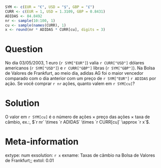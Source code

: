 ```r
SYM <- c(EUR = "€", USD = "$", GBP = "£")
CURR <- c(EUR = 1, USD = 1.3109, GBP = 0.8431)
ADIDAS <- 84.8492
nr <- sample(10:100, 1)
cu <- sample(names(CURR), 1)
x <- round(nr * ADIDAS * CURR[cu], digits = 3)
```

Question
========
No dia 03/05/2003, 1 euro (`r SYM["EUR"]`) valia `r CURR["USD"]` dólares americanos (`r SYM["USD"]`) e
`r CURR["GBP"]` libras (`r SYM["GBP"]`). Na Bolsa de Valores de Frankfurt, ao meio dia, adidas AG foi o maior vencedor comparado com o dia anterior com um preço de `r SYM["EUR"]` `r ADIDAS` por ação.
Se você comprar `r nr` ações, quanto valem em `r SYM[cu]`?

Solution
========
O valor em `r SYM[cu]` é o número de ações $\times$ preço das ações $\times$ taxa de câmbio,
ex.:, $`r nr` \times `r ADIDAS` \times `r CURR[cu]` \approx `r x`$.

Meta-information
================
extype: num
exsolution: `r x`
exname: Taxas de câmbio na Bolsa de Valores de Frankfurt;;
extol: 0.01

